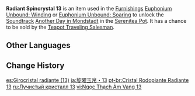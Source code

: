 {{Item Infobox
|id           = 141013
|image        = Item Radiant Spincrystal.png
|type         = Adventure Items
|group        = Radiant Spincrystals
|group2       = Mondstadt Spincrystals
|quality      = 4
|invCategory  = Precious Items
|description  = This wondrous crystal contains a certain rhythm, like something beautiful woven from delicate silk. These items can be found throughout the mainland or from merchants who collect curios. The tune held within this crystal can be revivified in your [[Serenitea Pot]] using either "[[Euphonium Unbound: Winding]]" or "[[Euphonium Unbound: Soaring]]." The tune contained within this [[Radiant Spincrystal]] is "[[Another Day in Mondstadt]]."
|source1      = [[Chubby]]
|track        = Another Day in Mondstadt
}}
'''Radiant Spincrystal 13''' is an item used in the [[Furnishings]] [[Euphonium Unbound: Winding]] or [[Euphonium Unbound: Soaring]] to unlock the [[Soundtrack]] [[Another Day in Mondstadt]] in the [[Serenitea Pot]]. It has a chance to be sold by the [[Teapot Traveling Salesman]].

==Other Languages==
{{Other Languages
|default_hidden = 1
|en      = Radiant Spincrystal 13
|zhs     = 旋曜玉帛・其十三
|zhs_rm  = Xuán Yào Yùbó - Qí Shísān
|zht     = 旋曜玉帛・其十三
|zht_rm  = Xuán Yào Yùbó - Qí Shísān
|ja      = 旋曜玉帛・13
|ja_rm   = Sen'you Gyokuhaku - Juusan{{Assumed}}
|ko      = 빛나는 결정・13
|ko_rm   = Binnaneun Gyeoljeong - Sipssam
|es      = Girocristal radiante (13)
|fr      = Gyrocristal radiant 13
|ru      = Лучистый кристалл {{tt|13|тринадцать}}
|th      = Radiant Spincrystal 13
|vi      = Ngọc Thạch Âm Vang 13
|de      = Strahlender Drehkristall XIII
|id      = Radiant Spincrystal 13
|pt      = Cristal Rodopiante Radiante 13
|tr      = Parlak Burgu Kristal 13
|it      = Voltacristallo radioso 13
}}

==Change History==
{{Change History|2.4}}

[[es:Girocristal radiante (13)]]
[[ja:旋曜玉帛・13]]
[[pt-br:Cristal Rodopiante Radiante 13]]
[[ru:Лучистый кристалл 13]]
[[vi:Ngọc Thạch Âm Vang 13]]